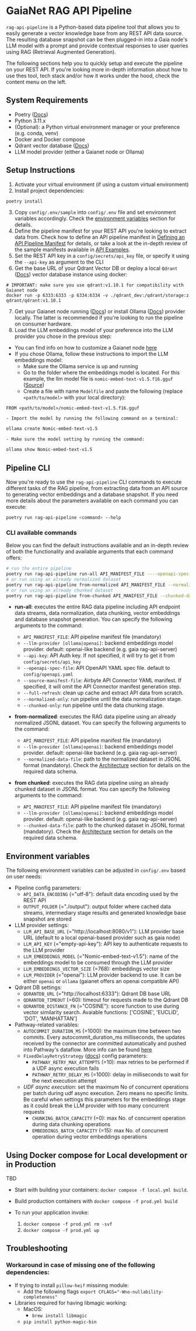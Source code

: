 # GaiaNet RAG API Pipeline

`rag-api-pipeline` is a Python-based data pipeline tool that allows you to easily generate a vector knowledge base from any REST API data source. The
resulting database snapshot can be then plugged-in into a Gaia node's LLM model with a prompt and provide contextual responses to user queries using RAG 
(Retrieval Augmented Generation).

The following sections help you to quickly setup and execute the pipeline on your REST API. If you're looking more in-depth information about how to use 
thes tool, tech stack and/or how it works under the hood, check the content menu on the left.

## System Requirements

- Poetry ([Docs](https://python-poetry.org/docs/))
- Python 3.11.x
- (Optional): a Python virtual environment manager or your preference (e.g. conda, venv)
- Docker and Docker compose
- Qdrant vector database ([Docs](https://qdrant.tech/documentation/))
- LLM model provider (either a Gaianet node or Ollama)

## Setup Instructions

1. Activate your virtual environment (if using a custom virtual environment)
2. Install project dependencies:

```bash
poetry install
```

3. Copy `config/.env/sample` into `config/.env` file and set environment variables accordingly. Check the [environment variables](#environment-variables) section 
for details.
4. Define the pipeline manifest for your REST API you're looking to extract data from. Check how to define an API pipeline manifest in 
[Defining an API Pipeline Manifest](/manifest-definition) for details, or take a look at the in-depth review of the sample manifests available in 
[API Examples](/examples).
5. Set the REST API key in a `config/secrets/api_key` file, or specify it using the `--api-key` as argument to the CLI
6. Get the base URL of your Qdrant Vector DB or deploy a local `Qdrant` ([Docs](https://qdrant.tech/documentation/)) vector database instance using docker:

```
# IMPORTANT: make sure you use qdrant:v1.10.1 for compatibility with Gaianet node
docker run -p 6333:6333 -p 6334:6334 -v ./qdrant_dev:/qdrant/storage:z qdrant/qdrant:v1.10.1
```

7. Get your Gaianet node running ([Docs](https://docs.gaianet.ai/node-guide/quick-start)) or install Ollama ([Docs](https://ollama.com/)) provider locally. 
The latter is recommended if you're looking to run the pipeline on consumer hardware.
8. Load the LLM embeddings model of your preference into the LLM provider you chose in the previous step:
  - You can find info on how to customize a Gaianet node [here](https://docs.gaianet.ai/node-guide/customize)
  - If you chose Ollama, follow these instructions to import the LLM embeddings model:
    - Make sure the Ollama service is up and running
    - Go to the folder where the embeddings model is located. For this example, the llm model file is `nomic-embed-text-v1.5.f16.gguf` ([Source](https://huggingface.co/gaianet/Nomic-embed-text-v1.5-Embedding-GGUF/tree/main?show_file_info=nomic-embed-text-v1.5.f16.gguf))
    - Create a file with name `Modelfile` and paste the following (replace `<path/to/model>` with your local directory):
```
FROM <path/to/model>/nomic-embed-text-v1.5.f16.gguf
```
    - Import the model by running the following command on a terminal:
```bash
ollama create Nomic-embed-text-v1.5
```
    - Make sure the model setting by running the command:
```bash
ollama show Nomic-embed-text-v1.5
```

## Pipeline CLI

Now you're ready to use the `rag-api-pipeline` CLI commands to execute different tasks of the RAG pipeline, from extracting data from an API source to generating vector embeddings 
and a database snapshot. If you need more details about the parameters available on each command you can execute:

```bash
poetry run rag-api-pipeline <command> --help
```

### CLI available commands

Below you can find the default instructions available and an in-depth review of both the functionality and available arguments that each command offers:

```bash
# run the entire pipeline
poetry run rag-api-pipeline run-all API_MANIFEST_FILE ----openapi-spec-file <openapi-spec-yaml-file> [--full-refresh] [--llm-provider openapi|ollama]
# or run using an already normalized dataset
poetry run rag-api-pipeline from-normalized API_MANIFEST_FILE --normalized-data-file <jsonl-file> [--llm-provider openapi|ollama]
# or run using an already chunked dataset
poetry run rag-api-pipeline from-chunked API_MANIFEST_FILE --chunked-data-file <jsonl-file> [--llm-provider openapi|ollama]
```

- **run-all**: executes the entire RAG data pipeline including API endpoint data streams, data normalization, data chunking, vector embeddings and 
database snapshot generation. You can specify the following arguments to the command:
  * `API_MANIFEST_FILE`: API pipeline manifest file (mandatory)
  * `--llm-provider [ollama|openai]`: backend embeddings model provider. default: openai-like backend (e.g. gaia rag-api-server)
  * `--api-key`: API Auth key. If not specified, it will try to get it from `config/secrets/api_key`
  * `--openapi-spec-file`: API OpenAPI YAML spec file. default to `config/openapi.yaml`
  * `--source-manifest-file`: Airbyte API Connector YAML manifest. If specified, it will omit the API Connector manifest generation step.
  * `--full-refresh`: clean up cache and extract API data from scratch.
  * `--normalized-only`: run pipeline until the data normalization stage.
  * `--chunked-only`: run pipeline until the data chunking stage.

- **from-normalized**: executes the RAG data pipeline using an already normalized JSONL dataset. You can specify the following arguments to the command:
  * `API_MANIFEST_FILE`: API pipeline manifest file (mandatory)
  * `--llm-provider [ollama|openai]`: backend embeddings model provider. default: openai-like backend (e.g. gaia rag-api-server)
  * `--normalized-data-file`: path to the normalized dataset in JSONL format (mandatory). Check the [Architecture](/architecture) section for details on the 
  required data schema.

- **from chunked**: executes the RAG data pipeline using an already chunked dataset in JSONL format. You can specify the following arguments to the command:
  * `API_MANIFEST_FILE`: API pipeline manifest file (mandatory)
  * `--llm-provider [ollama|openai]`: backend embeddings model provider. default: openai-like backend (e.g. gaia rag-api-server)
  * `--chunked-data-file`: path to the chunked dataset in JSONL format (mandatory). Check the [Architecture](/architecture) section for details on the 
  required data schema.


## Environment variables

The following environment variables can be adjusted in `config/.env` based on user needs:

- Pipeline config parameters:
  - `API_DATA_ENCODING` (="utf-8"): default data encoding used by the REST API
  - `OUTPUT_FOLDER` (="./output"): output folder where cached data streams, intermediary stage results and generated knowledge base snapshot are stored
- LLM provider settings:
  - `LLM_API_BASE_URL` (="http://localhost:8080/v1"): LLM provider base URL (default to a local openai-based provider such as gaia node)
  - `LLM_API_KEY` (="empty-api-key"): API key to authenticate requests to the LLM provider
  - `LLM_EMBEDDINGS_MODEL` (="Nomic-embed-text-v1.5"): name of the embeddings model to be consumed through the LLM provider
  - `LLM_EMBEDDINGS_VECTOR_SIZE` (=768): embeddings vector size
  - `LLM_PROVIDER` (="openai"): LLM provider backend to use. It can be either `openai` or `ollama` (gaianet offers an openai compatible API)
- Qdrant DB settings:
  - `QDRANTDB_URL` (="http://localhost:6333"): Qdrant DB base URL
  - `QDRANTDB_TIMEOUT` (=60): timeout for requests made to the Qdrant DB
  - `QDRANTDB_DISTANCE_FN` (="COSINE"): score function to use during vector similarity search. Avaiable functions: ['COSINE', 'EUCLID', 'DOT', 'MANHATTAN']
- Pathway-related variables:
  - `AUTOCOMMIT_DURATION_MS` (=1000): the maximum time between two commits. Every autocommit_duration_ms milliseconds, the updates received by the connector are 
  committed automatically and pushed into Pathway's dataflow. More info can be found [here](https://pathway.com/developers/user-guide/connect/connectors/custom-python-connectors#connector-method-reference)
  - `FixedDelayRetryStrategy` ([docs](https://pathway.com/developers/api-docs/udfs#pathway.udfs.FixedDelayRetryStrategy)) config parameters:
    - `PATHWAY_RETRY_MAX_ATTEMPTS` (=10): max retries to be performed if a UDF async execution fails
    - `PATHWAY_RETRY_DELAY_MS` (=1000): delay in milliseconds to wait for the next execution attempt
  - *UDF async execution*: set the maximum No of concurrent operations per batch during udf async execution. Zero means no specific limits. Be careful when settings
  this parameters for the embeddings stage as it could break the LLM provider with too many concurrent requests
    - `CHUNKING_BATCH_CAPACITY` (=0): max No. of concurrent operation during data chunking operations
    - `EMBEDDINGS_BATCH_CAPACITY` (=15): max No. of concurrent operation during vector embeddings operations


## Using Docker compose for Local development or in Production

TBD

- Start with building your containers: `docker compose -f local.yml build`.

- Build production containers with `docker compose -f prod.yml build`

- To run your application invoke:
    1. `docker compose -f prod.yml rm -svf`
    2. `docker compose -f prod.yml up`

## Troubleshooting

### Workaround in case of missing one of the following dependencies:

- If trying to install `pillow-heif` missinng module:
  - Add the following flags `export CFLAGS="-Wno-nullability-completeness"`
- Libraries required for having libmagic working:
  - MacOS:
    - `brew install libmagic`
  - `pip install python-magic-bin`
